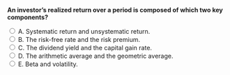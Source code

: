 ::: {.question-block}

<form onsubmit="event.preventDefault(); checkAnswer('module2_mcq_q5')" data-correct-answer="C">
  <strong style="display: block;">An investor's realized return over a period is composed of which two key components?</strong>

  <label><input type="radio" name="module2_mcq_q5" value="A"> A. Systematic return and unsystematic return.</label><br>
  <label><input type="radio" name="module2_mcq_q5" value="B"> B. The risk-free rate and the risk premium.</label><br>
  <label><input type="radio" name="module2_mcq_q5" value="C"> C. The dividend yield and the capital gain rate.</label><br>
  <label><input type="radio" name="module2_mcq_q5" value="D"> D. The arithmetic average and the geometric average.</label><br>
  <label><input type="radio" name="module2_mcq_q5" value="E"> E. Beta and volatility.</label><br>
</form>

<div id="feedback-module2_mcq_q5" class="feedback" data-status="" style="display:none;">
✅ Correct: C. The total realized return is the sum of income received from dividends (dividend yield) and the appreciation in the asset's price (capital gain rate).
</div>

:::